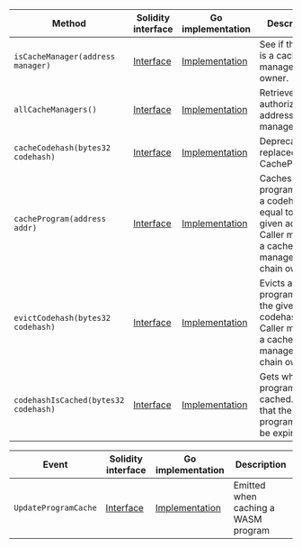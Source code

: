 <table>
  <thead>
    <tr>
      <th>Method</th>
      <th>Solidity interface</th>
      <th>Go implementation</th>
      <th>Description</th>
    </tr>
  </thead>
  <tbody>
    <tr>
      <td>
        <code>isCacheManager(address manager)</code>
      </td>
      <td>
        <a
          href="https://github.com/OffchainLabs/nitro-contracts/blob/763bd77906b7677da691eaa31c6e195d455197a4/src/precompiles/ArbWasmCache.sol#L13"
          target="_blank"
        >
          Interface
        </a>
      </td>
      <td>
        <a
          href="https://github.com/OffchainLabs/nitro/blob/v3.5.0/precompiles/ArbWasmCache.go#L16"
          target="_blank"
        >
          Implementation
        </a>
      </td>
      <td>See if the user is a cache manager owner.</td>
    </tr>
    <tr>
      <td>
        <code>allCacheManagers()</code>
      </td>
      <td>
        <a
          href="https://github.com/OffchainLabs/nitro-contracts/blob/763bd77906b7677da691eaa31c6e195d455197a4/src/precompiles/ArbWasmCache.sol#L17"
          target="_blank"
        >
          Interface
        </a>
      </td>
      <td>
        <a
          href="https://github.com/OffchainLabs/nitro/blob/v3.5.0/precompiles/ArbWasmCache.go#L21"
          target="_blank"
        >
          Implementation
        </a>
      </td>
      <td>Retrieve all authorized address managers.</td>
    </tr>
    <tr>
      <td>
        <code>cacheCodehash(bytes32 codehash)</code>
      </td>
      <td>
        <a
          href="https://github.com/OffchainLabs/nitro-contracts/blob/763bd77906b7677da691eaa31c6e195d455197a4/src/precompiles/ArbWasmCache.sol#L20"
          target="_blank"
        >
          Interface
        </a>
      </td>
      <td>
        <a
          href="https://github.com/OffchainLabs/nitro/blob/v3.5.0/precompiles/ArbWasmCache.go#L26"
          target="_blank"
        >
          Implementation
        </a>
      </td>
      <td>Deprecated: replaced with CacheProgram.</td>
    </tr>
    <tr>
      <td>
        <code>cacheProgram(address addr)</code>
      </td>
      <td>
        <a
          href="https://github.com/OffchainLabs/nitro-contracts/blob/763bd77906b7677da691eaa31c6e195d455197a4/src/precompiles/ArbWasmCache.sol#L26"
          target="_blank"
        >
          Interface
        </a>
      </td>
      <td>
        <a
          href="https://github.com/OffchainLabs/nitro/blob/v3.5.0/precompiles/ArbWasmCache.go#L31"
          target="_blank"
        >
          Implementation
        </a>
      </td>
      <td>
        Caches all programs with a codehash equal to the given address. Caller must be a cache
        manager or chain owner.
      </td>
    </tr>
    <tr>
      <td>
        <code>evictCodehash(bytes32 codehash)</code>
      </td>
      <td>
        <a
          href="https://github.com/OffchainLabs/nitro-contracts/blob/763bd77906b7677da691eaa31c6e195d455197a4/src/precompiles/ArbWasmCache.sol#L30"
          target="_blank"
        >
          Interface
        </a>
      </td>
      <td>
        <a
          href="https://github.com/OffchainLabs/nitro/blob/v3.5.0/precompiles/ArbWasmCache.go#L40"
          target="_blank"
        >
          Implementation
        </a>
      </td>
      <td>
        Evicts all programs with the given codehash. Caller must be a cache manager or chain owner.
      </td>
    </tr>
    <tr>
      <td>
        <code>codehashIsCached(bytes32 codehash)</code>
      </td>
      <td>
        <a
          href="https://github.com/OffchainLabs/nitro-contracts/blob/763bd77906b7677da691eaa31c6e195d455197a4/src/precompiles/ArbWasmCache.sol#L33"
          target="_blank"
        >
          Interface
        </a>
      </td>
      <td>
        <a
          href="https://github.com/OffchainLabs/nitro/blob/v3.5.0/precompiles/ArbWasmCache.go#L45"
          target="_blank"
        >
          Implementation
        </a>
      </td>
      <td>Gets whether a program is cached. Note that the program may be expired.</td>
    </tr>
  </tbody>
</table>
<table>
  <thead>
    <tr>
      <th>Event</th>
      <th>Solidity interface</th>
      <th>Go implementation</th>
      <th>Description</th>
    </tr>
  </thead>
  <tbody>
    <tr>
      <td>
        <code>UpdateProgramCache</code>
      </td>
      <td>
        <a
          href="https://github.com/OffchainLabs/nitro-contracts/blob/763bd77906b7677da691eaa31c6e195d455197a4/src/precompiles/ArbWasmCache.sol#L35"
          target="_blank"
        >
          Interface
        </a>
      </td>
      <td>
        <a
          href="https://github.com/OffchainLabs/nitro/blob/v3.5.0/precompiles/ArbWasmCache.go#L62"
          target="_blank"
        >
          Implementation
        </a>
      </td>
      <td>Emitted when caching a WASM program</td>
    </tr>
  </tbody>
</table>

